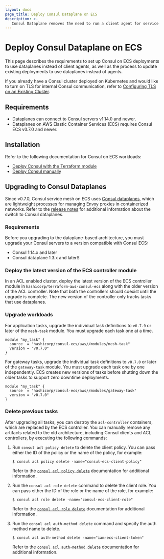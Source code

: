 ```yaml
---
layout: docs
page_title: Deploy Consul Dataplane on ECS
description: >-
   Consul Dataplane removes the need to run a client agent for service discovery and service mesh by leveraging orchestrator functions. 
---
```


# Deploy Consul Dataplane on ECS

This page describes the requirements to set up Consul on ECS deployments to use dataplanes instead of client agents, as well as the process to update existing deployments to use dataplanes instead of agents.

If you already have a Consul cluster deployed on Kubernetes and
would like to turn on TLS for internal Consul communication,
refer to [Configuring TLS on an Existing Cluster](/consul/docs/k8s/operations/tls-on-existing-cluster).

## Requirements

- Dataplanes can connect to Consul servers v1.14.0 and newer.
- Dataplanes on AWS Elastic Container Services (ECS) requires Consul ECS v0.7.0 and newer.

## Installation

Refer to the following documentation for Consul on ECS workloads:

- [Deploy Consul with the Terraform module](/consul/docs/ecs/deploy/terraform)
- [Deploy Consul manually](/consul/ecs/install-manul)

## Upgrading to Consul Dataplanes

Since v0.7.0, Consul service mesh on ECS uses [Consul dataplanes](/consul/docs/architecture/control-plane/dataplane), which are lightweight processes for managing Envoy proxies in containerized networks. Refer to the [release notes](/consul/docs/release-notes/consul-ecs/v0_7_x) for additional information about the switch to Consul dataplanes.

### Requirements

Before you upgrading to the dataplane-based architecture, you must upgrade your Consul servers to a version compatible with Consul ECS:

- Consul 1.14.x and later
- Consul dataplane 1.3.x and laterS

### Deploy the latest version of the ECS controller module

In an ACL enabled cluster, deploy the latest version of the ECS controller module in `hashicorp/terraform-aws-consul-ecs` along with the older version of the ACL controller. Note that both the controllers should coexist until the upgrade is complete. The new version of the controller only tracks tasks that use dataplanes.

### Upgrade workloads

For application tasks, upgrade the individual task definitions to `v0.7.0` or later of the `mesh-task` module. You must upgrade each task one at a time.

```hcl
module "my_task" {
  source  = "hashicorp/consul-ecs/aws//modules/mesh-task"
  version = "v0.7.0"
}
```

For gateway tasks, upgrade the individual task definitions to `v0.7.0` or later of the `gateway-task` module. You must upgrade each task one by one independently. ECS creates new versions of tasks before shutting down the older tasks to support zero downtime deployments.

```hcl
module "my_task" {
  source  = "hashicorp/consul-ecs/aws//modules/gateway-task"
  version = "v0.7.0"
}
```

### Delete previous tasks

After upgrading all tasks, you can destroy the `acl-controller` containers, which are replaced by the ECS controller. You can manually remove any artifacts related to the old architecture, including Consul clients and ACL controllers, by executing the following commands:

1. Run `consul acl policy delete` to delete the client policy. You can pass either the ID of the policy or the name of the policy, for example:

   ```shell-session
   $ consul acl policy delete -name="consul-ecs-client-policy"
   ```

   Refer to the [`consul acl policy delete`](/consul/commands/acl/policy/delete) documentation for additional information.

1. Run the `consul acl role delete` command to delete the client role. You can pass either the ID of the role or the name of the role, for example:

   ```shell-session
   $ consul acl role delete -name="consul-ecs-client-role"
   ```

   Refer to the [`consul acl role delete`](/consul/commands/acl/role/delete) documentation for additional information.

1. Run the `consul acl auth-method delete` command and specify the auth method name to delete. 

   ```shell-session
   $ consul acl auth-method delete -name="iam-ecs-client-token"
   ```

   Refer to the [`consul acl auth-method delete`](/consul/commands/acl/auth-method/delete) documentation for additional information.